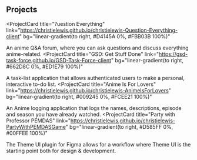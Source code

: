 ## Projects

<ProjectCard
  title="?uestion Everything"
  link="https://christielewis.github.io/christielewis-Question-Everything-client"
  bg="linear-gradient(to right, #D4145A 0%, #FBB03B 100%)"
>
  An anime Q&A forum, where you can ask questions and discuss everything anime-related.
</ProjectCard>
<ProjectCard
  title="GSD: Get Stuff Done"
  link="https://gsd-task-force.github.io/GSD-Task-Force-client"
  bg="linear-gradient(to right, #662D8C 0%, #ED1E79 100%)"
>
  A task-list application that allows authenticated users to make a personal, interactive to-do list.
</ProjectCard>
<ProjectCard
  title="Anime Is For Lovers"
  link="https://christielewis.github.io/christielewis-AnimeIsForLovers"
  bg="linear-gradient(to right, #009245 0%, #FCEE21 100%)"
>
  An Anime logging application that logs the names, descriptions, episode and season you have already watched.
</ProjectCard>
<ProjectCard
  title="Party with Professor PEMDAS"
  link="https://christielewis.github.io/christielewis-PartyWithPEMDASGame"
  bg="linear-gradient(to right, #D585FF 0%, #00FFEE 100%)"
>
  The Theme UI plugin for Figma allows for a workflow where Theme UI is the
  starting point both for design & development.
</ProjectCard>

